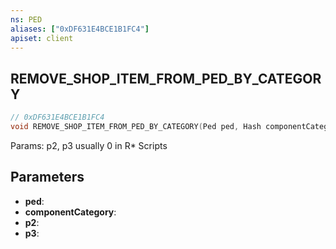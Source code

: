 ```yaml
---
ns: PED
aliases: ["0xDF631E4BCE1B1FC4"]
apiset: client
---
```

## REMOVE_SHOP_ITEM_FROM_PED_BY_CATEGORY

```c
// 0xDF631E4BCE1B1FC4
void REMOVE_SHOP_ITEM_FROM_PED_BY_CATEGORY(Ped ped, Hash componentCategory, int p2, BOOL p3);
```

Params: p2, p3 usually 0 in R* Scripts

## Parameters
* **ped**:
* **componentCategory**:
* **p2**:
* **p3**: